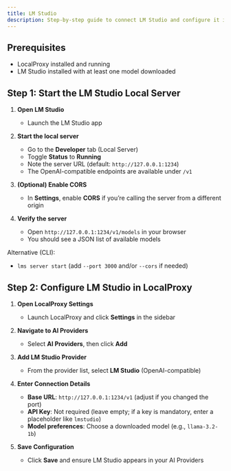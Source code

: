 ```yaml
---
title: LM Studio
description: Step-by-step guide to connect LM Studio and configure it in LocalProxy
---
```


## Prerequisites

- LocalProxy installed and running
- LM Studio installed with at least one model downloaded

## Step 1: Start the LM Studio Local Server

1. **Open LM Studio**

   - Launch the LM Studio app

2. **Start the local server**

   - Go to the **Developer** tab (Local Server)
   - Toggle **Status** to **Running**
   - Note the server URL (default: `http://127.0.0.1:1234`)
   - The OpenAI-compatible endpoints are available under `/v1`

3. **(Optional) Enable CORS**

   - In **Settings**, enable **CORS** if you’re calling the server from a different origin

4. **Verify the server**
   - Open `http://127.0.0.1:1234/v1/models` in your browser
   - You should see a JSON list of available models

Alternative (CLI):

- `lms server start` (add `--port 3000` and/or `--cors` if needed)

## Step 2: Configure LM Studio in LocalProxy

1. **Open LocalProxy Settings**

   - Launch LocalProxy and click **Settings** in the sidebar

2. **Navigate to AI Providers**

   - Select **AI Providers**, then click **Add**

3. **Add LM Studio Provider**

   - From the provider list, select **LM Studio** (OpenAI-compatible)

4. **Enter Connection Details**

   - **Base URL**: `http://127.0.0.1:1234/v1` (adjust if you changed the port)
   - **API Key**: Not required (leave empty; if a key is mandatory, enter a placeholder like `lmstudio`)
   - **Model preferences**: Choose a downloaded model (e.g., `llama-3.2-1b`)

5. **Save Configuration**
   - Click **Save** and ensure LM Studio appears in your AI Providers
